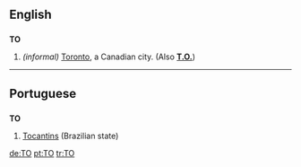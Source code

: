 ==English==

==={{abbreviation}}===
'''TO'''

# ''(informal)'' [[Toronto]], a Canadian city. (Also '''[[T.O.]]''')

----

==Portuguese==

==={{abbreviation}}===
'''TO'''

# [[Tocantins]] (Brazilian state)

[[de:TO]]
[[pt:TO]]
[[tr:TO]]